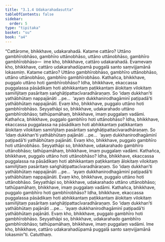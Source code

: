 ```yaml
---
title: "3.1.4 Udakarahadasutta"
tableOfContents: false
sidebar:
  order: 5
type: "tipitaka"
basket: "su"
book: "a4"
---
```



<DynamicBreadcrumb />

<Division number="104" book="a4" bookNo="15" page="419">

<Paragraph number="693" book="a4">
“Cattārome, bhikkhave, udakarahadā. Katame cattāro? Uttāno gambhīrobhāso, gambhīro uttānobhāso, uttāno uttānobhāso, gambhīro gambhīrobhāso—  ime kho, bhikkhave, cattāro udakarahadā. Evamevaṃ kho, bhikkhave, cattāro udakarahadūpamā puggalā santo saṃvijjamānā lokasmiṃ. Katame cattāro? Uttāno gambhīrobhāso, gambhīro uttānobhāso, uttāno uttānobhāso, gambhīro gambhīrobhāso.
</Paragraph>

<Paragraph number="694" book="a4">
Kathañca, bhikkhave, puggalo uttāno hoti gambhīrobhāso? Idha, bhikkhave, ekaccassa puggalassa pāsādikaṃ hoti abhikkantaṃ paṭikkantaṃ ālokitaṃ vilokitaṃ samiñjitaṃ pasāritaṃ saṅghāṭipattacīvaradhāraṇaṃ. So ‘idaṃ dukkhan’ti yathābhūtaṃ nappajānāti …pe…  ‘ayaṃ dukkhanirodhagāminī paṭipadā’ti yathābhūtaṃ nappajānāti. Evaṃ kho, bhikkhave, puggalo uttāno hoti gambhīrobhāso. Seyyathāpi so, bhikkhave, udakarahado uttāno gambhīrobhāso; tathūpamāhaṃ, bhikkhave, imaṃ puggalaṃ vadāmi.
</Paragraph>

<Paragraph number="695" book="a4">
Kathañca, bhikkhave, puggalo gambhīro hoti uttānobhāso? Idha, bhikkhave, ekaccassa puggalassa na pāsādikaṃ hoti abhikkantaṃ paṭikkantaṃ ālokitaṃ vilokitaṃ samiñjitaṃ pasāritaṃ saṅghāṭipattacīvaradhāraṇaṃ. So ‘idaṃ dukkhan’ti yathābhūtaṃ pajānāti …pe…  ‘ayaṃ dukkhanirodhagāminī paṭipadā’ti yathābhūtaṃ pajānāti. Evaṃ kho, bhikkhave, puggalo gambhīro hoti uttānobhāso. Seyyathāpi so, bhikkhave, udakarahado gambhīro uttānobhāso; tathūpamāhaṃ, bhikkhave, imaṃ puggalaṃ vadāmi.
</Paragraph>

<Paragraph number="696" book="a4">
Kathañca, bhikkhave, puggalo uttāno hoti uttānobhāso? Idha, bhikkhave, ekaccassa puggalassa na pāsādikaṃ hoti abhikkantaṃ paṭikkantaṃ ālokitaṃ vilokitaṃ samiñjitaṃ pasāritaṃ saṅghāṭipattacīvaradhāraṇaṃ. So ‘idaṃ dukkhan’ti yathābhūtaṃ nappajānāti …pe…  ‘ayaṃ dukkhanirodhagāminī paṭipadā’ti yathābhūtaṃ nappajānāti. Evaṃ kho, bhikkhave, puggalo uttāno hoti uttānobhāso. Seyyathāpi so, bhikkhave, udakarahado uttāno uttānobhāso; tathūpamāhaṃ, bhikkhave, imaṃ puggalaṃ vadāmi.
</Paragraph>

<Paragraph number="697" book="a4">
Kathañca, bhikkhave, puggalo gambhīro hoti gambhīrobhāso? Idha, bhikkhave, ekaccassa puggalassa pāsādikaṃ hoti abhikkantaṃ paṭikkantaṃ ālokitaṃ vilokitaṃ samiñjitaṃ pasāritaṃ saṅghāṭipattacīvaradhāraṇaṃ. So ‘idaṃ dukkhan’ti yathābhūtaṃ pajānāti …pe…  ‘ayaṃ dukkhanirodhagāminī paṭipadā’ti yathābhūtaṃ pajānāti. Evaṃ kho, bhikkhave, puggalo gambhīro hoti gambhīrobhāso. Seyyathāpi so, bhikkhave, udakarahado gambhīro gambhīrobhāso; tathūpamāhaṃ, bhikkhave, imaṃ puggalaṃ vadāmi. Ime kho, bhikkhave, cattāro udakarahadūpamā puggalā santo saṃvijjamānā lokasmin”ti.

</Paragraph>
</Division>

<Paragraph number="698" type="center" book="a4">
Catutthaṃ.
</Paragraph>